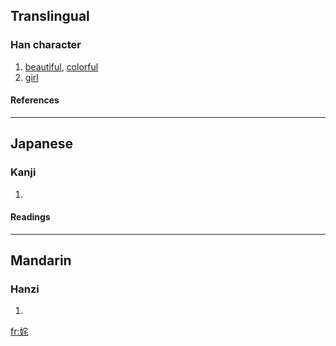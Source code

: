 {{see|奼}}

==Translingual==
===Han character===
{{Han char|rn=38|rad=女|as=06|sn=9|four=|canj=女十竹心 (VJHP)}}
# [[beautiful]], [[colorful]]
# [[girl]]
====References====
{{Han ref|kx=0261.140|dkj=06248|dj=0527.170|hdz=21048.040|uh=59F9|ud=23033}}
----
==Japanese==
===Kanji===
{{ja-kanji|grade=|rs=女06}}
# {{defn|Japanese}} 
====Readings====
{{ja-readings|on=[[た]] (ta), [[と]] (to), [[つ]] (tsu)|kun=[[ほこる]] (hokoru), [[おとめ]] (otome)}}
----
==Mandarin==
===Hanzi===
{{cmn-hanzi|tra=奼|pin=[[chà]] (cha4)|wg=ch'a<sup>4</sup>}}
# {{defn|Mandarin}}

[[fr:姹]]